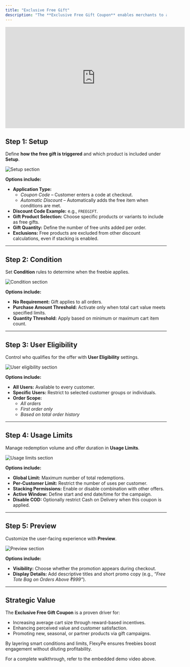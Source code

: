 ```yaml
---
title: "Exclusive Free Gift"
description: "The **Exclusive Free Gift Coupon** enables merchants to automatically add complimentary products to customers’ carts when defined purchase conditions are met. Ideal for ‘Free Gift with Purchase’ campaigns and loyalty-driven promotions."
---
```

<iframe width="560" height="315" src="https://www.youtube.com/embed/SQZLM5JNyls" title="Free Gift Coupon Walkthrough" frameborder="0" allow="accelerometer; autoplay; clipboard-write; encrypted-media; gyroscope; picture-in-picture; web-share" referrerpolicy="strict-origin-when-cross-origin" allowfullscreen></iframe>

## Step 1: Setup

Define **how the free gift is triggered** and which product is included under **Setup**.

<img
  className="rounded-lg"
  src="/images/coupons/ExclusiveFreeGift/image.png"
  alt="Setup section"
/>

**Options include:**  
- **Application Type:**  
  - *Coupon Code* – Customer enters a code at checkout.  
  - *Automatic Discount* – Automatically adds the free item when conditions are met.  
- **Discount Code Example:** e.g., `FREEGIFT`.  
- **Gift Product Selection:** Choose specific products or variants to include as free gifts.  
- **Gift Quantity:** Define the number of free units added per order.  
- **Exclusions:** Free products are excluded from other discount calculations, even if stacking is enabled.  

---

## Step 2: Condition

Set **Condition** rules to determine when the freebie applies.

<img
  className="rounded-lg"
  src="/images/coupons/ExclusiveFreeGift/image1.png"
  alt="Condition section"
/>

**Options include:**  
- **No Requirement:** Gift applies to all orders.  
- **Purchase Amount Threshold:** Activate only when total cart value meets specified limits.  
- **Quantity Threshold:** Apply based on minimum or maximum cart item count.  

---

## Step 3: User Eligibility

Control who qualifies for the offer with **User Eligibility** settings.

<img
  className="rounded-lg"
  src="/images/coupons/ExclusiveFreeGift/image2.png"
  alt="User eligibility section"
/>

**Options include:**  
- **All Users:** Available to every customer.  
- **Specific Users:** Restrict to selected customer groups or individuals.  
- **Order Scope:**  
  - *All orders*  
  - *First order only*  
  - *Based on total order history*  

---

## Step 4: Usage Limits

Manage redemption volume and offer duration in **Usage Limits**.

<img
  className="rounded-lg"
  src="/images/coupons/ExclusiveFreeGift/image3.png"
  alt="Usage limits section"
/>

**Options include:**  
- **Global Limit:** Maximum number of total redemptions.  
- **Per-Customer Limit:** Restrict the number of uses per customer.  
- **Stacking Permissions:** Enable or disable combination with other offers.  
- **Active Window:** Define start and end date/time for the campaign.  
- **Disable COD:** Optionally restrict Cash on Delivery when this coupon is applied.  

---

## Step 5: Preview

Customize the user-facing experience with **Preview**.

<img
  className="rounded-lg"
  src="/images/coupons/ExclusiveFreeGift/image4.png"
  alt="Preview section"
/>

**Options include:**  
- **Visibility:** Choose whether the promotion appears during checkout.  
- **Display Details:** Add descriptive titles and short promo copy (e.g., *“Free Tote Bag on Orders Above ₹999”*).  

---

## Strategic Value

The **Exclusive Free Gift Coupon** is a proven driver for:  
- Increasing average cart size through reward-based incentives.  
- Enhancing perceived value and customer satisfaction.  
- Promoting new, seasonal, or partner products via gift campaigns.  

By layering smart conditions and limits, FlexyPe ensures freebies boost engagement without diluting profitability.  

For a complete walkthrough, refer to the embedded demo video above.
